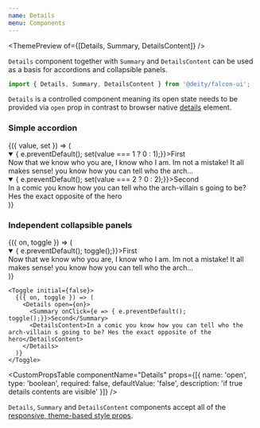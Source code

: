 ```yaml
---
name: Details
menu: Components
---
```



<ThemePreview of={[Details, Summary, DetailsContent]} />

`Details` component together with `Summary` and `DetailsContent` can be used as a basis for accordions and collapsible panels.

```javascript
import { Details, Summary, DetailsContent } from '@deity/falcon-ui';
```

`Details` is a controlled component meaning its open state needs to be provided via `open` prop in contrast to browser native [details](https://developer.mozilla.org/en-US/docs/Web/HTML/Element/details) element.

<Playground>
  <Box>
    <H3 mb="lg">Simple accordion</H3>
    <Value initial={1}>
      {({ value, set }) => (
        <React.Fragment>
          <Details open={value === 1}>
            <Summary onClick={e => { e.preventDefault(); set(value === 1 ? 0 : 1);}}>First</Summary>
            <DetailsContent>Now that we know who you are, I know who I am. Im not a mistake! It all makes sense! you know how you can tell who the arch...</DetailsContent>
          </Details>
          <Details open={value === 2}>
            <Summary onClick={e => { e.preventDefault(); set(value === 2 ? 0 : 2);}}>Second</Summary>
            <DetailsContent>In a comic you know how you can tell who the arch-villain s going to be? Hes the exact opposite of the hero</DetailsContent>
          </Details>
        </React.Fragment>
      )}
    </Value>
  </Box>
  <Box mt="xxl">
    <H3 mb="lg">Independent collapsible panels</H3>
    <Toggle initial={false}>
      {({ on, toggle }) => (
        <Details open={on}>
          <Summary onClick={e => { e.preventDefault(); toggle();}}>First</Summary>
          <DetailsContent>Now that we know who you are, I know who I am. Im not a mistake! It all makes sense! you know how you can tell who the arch...</DetailsContent>
        </Details>
      )}
    </Toggle>

    <Toggle initial={false}>
      {({ on, toggle }) => (
        <Details open={on}>
          <Summary onClick={e => { e.preventDefault(); toggle();}}>Second</Summary>
          <DetailsContent>In a comic you know how you can tell who the arch-villain s going to be? Hes the exact opposite of the hero</DetailsContent>
        </Details>
      )}
    </Toggle>
  </Box>
</Playground>

<CustomPropsTable componentName="Details" props={[{
  name: 'open',
  type: 'boolean',
  required: false,
  defaultValue: 'false',
  description: 'if true details contents are visible'
  }]}
 />

  `Details`, `Summary` and `DetailsContent` components accept all of the [responsive, theme-based style props](/responsive-props).
